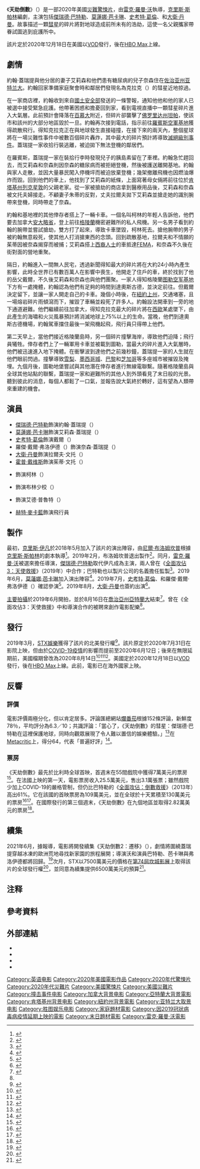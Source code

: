 {{noteTA
|G1=Show
|G2=Movie
|T=zh-tw:天劫倒數;zh-hk:末世綠洲;zh-cn:末日逃生;
|1=zh-tw:天劫倒數;zh-hk:末世綠洲;zh-cn:末日逃生;
}}
{{Infobox film
| name           = 天劫倒數
| original_name  = {{lang|en|''Greenland''}}
| image          = Greenland Poster.jpg
| alt            = 
| caption        = 電影海報
| director       = [[雷克·羅曼·沃|雷克·羅曼·沃]]
| producer       = {{Plainlist|
* [[傑瑞德·巴特勒|傑瑞德·巴特勒]]
* [[貝索·伊旺尼克|貝索·伊旺尼克]]
* 賽巴斯汀·雷博德（{{lang|en|Sébastien Raybaud}}）
* 艾倫·辛格爾（{{lang|en|Alan Siegel}}）
}}
| writer         = {{Plainlist|
* [[克里斯·斯帕林|克里斯·斯帕林]]
}}
| starring       = {{Plainlist|
* 傑瑞德·巴特勒
* [[莫蓮娜·芭卡琳|莫蓮娜·芭卡琳]]
* [[史考特·葛倫|史考特·葛倫]]
* {{le|金·巴赫|King Bach|安德魯·巴赫勒}}
* [[大衛·丹曼|大衛·丹曼]]
}}
| music          = {{le|大衛·巴克里|David Buckley}}
| cinematography = {{le|達納·岡薩雷斯|Dana Gonzales}}
| editing        = 蓋布瑞·弗萊明（{{lang|en|Gabriel Fleming}}）
| studio         = {{Plainlist|
* {{le|雷霆之路影業|Thunder Road Pictures}}
* {{lang|en|G-BASE}}
* {{lang|en|Anton}}
}}
| distributor    = {{Plainlist|
* [[STX娛樂|STX娛樂]]（美國）
* [[CatchPlay|CatchPlay]]（臺灣）<ref name="CatchPlay">{{cite web|url=https://theatrical.catchplay.com/Movies/greenland|title=天劫倒數 Greenland|work=[[CatchPlay|CatchPlay]]|accessdate=2020-06-29|archive-date=2020-10-20|archive-url=https://web.archive.org/web/20201020223401/https://theatrical.catchplay.com/Movies/greenland|dead-url=no}}</ref>
* [[洲立影片發行（香港）|洲立影片發行]]（香港）
}}
| released       = {{Film date|2020|8|12|臺灣|2020|9|24|香港|2020|11|20|中国|2020|12|18|美國}}
| runtime        = 119分鐘
| country        = 美國
| language       = 英語
| budget         = 3500萬美元<ref name=Budget />
| gross          = 5230萬美元<ref name=BOM>{{cite web |url=https://www.boxofficemojo.com/title/tt7737786/?ref_=bo_rl_ti |title=Greenland (2020) |website=[[Box_Office_Mojo|Box Office Mojo]] |accessdate=2020-08-04 |archive-date=2020-11-21 |archive-url=https://web.archive.org/web/20201121013847/https://www.boxofficemojo.com/title/tt7737786/?ref_=bo_rl_ti |dead-url=no }}</ref>
| cn_name        = 末日逃生{{efn|曾译《格陵兰》。}}
| hk_name        = 末世綠洲
| tw_name        = 天劫倒數<ref name="CatchPlay" />
}}
《'''天劫倒數'''》（{{lang-en|''Greenland''}}）是一部2020年美國[[災難片|災難]][[驚悚片|驚悚片]]，由[[雷克·羅曼·沃|雷克·羅曼·沃]]執導，[[克里斯·斯帕林|克里斯·斯帕林]]編劇，主演包括[[傑瑞德·巴特勒|傑瑞德·巴特勒]]、[[莫蓮娜·芭卡琳|莫蓮娜·芭卡琳]]、[[史考特·葛倫|史考特·葛倫]]、{{le|金·巴赫|King Bach|安德魯·巴赫勒}}和[[大衛·丹曼|大衛·丹曼]]。故事描述一顆[[彗星|彗星]]的碎片將對地球造成前所未有的浩劫，這使一名父親攜家帶眷試圖逃到庇護所中。

該片定於2020年12月18日在美國以[[VOD|VOD]]發行，後在[[HBO_Max|HBO Max]]上線。

== 劇情 ==
{{le|結構工程師|Structural engineer}}約翰·蓋瑞提與他分居的妻子艾莉森和他們患有糖尿病的兒子奈森住在[[佐治亚州|佐治亚州]][[亚特兰大|亚特兰大]]。約翰回家準備家庭聚會時和鄰居們發現名為克拉克（{{lang|en|Clarke}}）的彗星近地掠過。

在一家商店裡，約翰收到來自[[美國國土安全部|國土安全部]]發送的一條警報，通知他他和他的家人已被選中接受緊急庇護。他帶著困惑和擔憂回到家，看到電視直播中一顆彗星碎片進入大氣層。此前預計會降落在[[百慕大|百慕大]]附近，但碎片卻襲擊了[[佛罗里达州|佛罗里达州]][[坦帕|坦帕]]，使該市和該州的大部分地區毀於一旦。約翰再次接到電話，指示前往[[羅賓斯空軍基地|羅賓斯空軍基地]]獲得疏散飛行。得知克拉克正在與地球發生直接碰撞，在接下來的兩天內，整個星球將在一場災難性事件中被數百個碎片轟炸，其中最大的碎片預計將導致[[生物集群灭绝|滅絕級別事件]]。蓋瑞提一家收拾行裝逃離，被迫拋下無法登機的鄰居們。

在羅賓斯，蓋瑞提一家在裝拾行李時發現兒子的胰島素留在了車裡。約翰急忙趕回去，而艾莉森和奈森則因奈森的糖尿病而被拒絕登機，然後被護送離開基地。約翰與家人走散，並因大量暴民闖入停機坪而被迫放棄登機；幾架撤離飛機也因燃油爆炸而毀。回到他們的車上，他找到了艾莉森的紙條，上面寫著母女倆將前往位於[[肯塔基州|肯塔基州]][[列克星敦_(肯塔基州)|列克星敦]]的父親老家。從一家被搶劫的商店拿到醫療用品後，艾莉森和奈森被文托夫婦接走。不顧妻子朱蒂的反對，丈夫拉爾夫拋下艾莉森並搶走她的識別腕帶來登機，同時帶走了奈森。

約翰和基地裡的其他倖存者搭上了一輛卡車。一個名叫柯林的年輕人告訴他，他們要去加拿大[[安大略省|安大略省]]{{le|奧斯古德 (安大略省)|Osgoode, Ontario|奧斯古德}}，登上前往[[格陵蘭|格陵蘭]]機密避難所的私人飛機。另一名男子看到約翰的腕帶並嘗試搶劫，雙方打了起來，導致卡車墜毀，柯林死去。搶他腕帶的男子被約翰無意殺死，使其他人打消搶東西的念頭。回到疏散基地，拉爾夫和不情願的茱蒂因被奈森揭穿而被捕；艾莉森搭上[[西班牙裔|西裔人士]]的車抵達[[聯邦緊急事務管理署|FEMA]]，和奈森不久後在街對面的營地重聚。

隔日，約翰進入一間無人民宅，透過新聞得知最大的碎片將在大約24小時內產生影響，此時全世界已有數百萬人在影響中喪生，他開走了住戶的車，終於找到了他的岳父戴爾，不久後艾莉森和奈森也與他們團聚。一家人得知格陵蘭[[图勒空军基地|图勒空军基地]]下方有一處掩體，約翰認為他們有足夠的時間到達奧斯古德，並決定前往。但戴爾決定留下，並讓一家人開走自己的卡車。幾個小時後，在[[紐約上州|紐約上州]]，交通堵塞，且一場熔岩碎片雨傾瀉而下，摧毀了車輛並殺死了許多人。約翰設法開車到一旁的地下通道避難。他們繼續前往加拿大，得知克拉克最大的碎片將在[[西歐|西歐]]某處墜下，由此產生的海嘯和火災風暴預計將消滅地球上75%以上的生命。當晚，他們到達奧斯古德機場，約翰駕車擋住最後一架飛機起飛，飛行員只得帶上他們。

第二天早上，當他們接近格陵蘭島時，另一個碎片撞擊海岸，導致他們迫降；飛行員犧牲。倖存者們上了一輛軍用卡車並被載到圖勒，當最大的碎片進入大氣層時，他們被迅速進入地下掩體。在衝擊波到達他們之前幾秒鐘，蓋瑞提一家的人生就在他們眼前閃過。撞擊導致[[雪梨_(城市)|雪梨]]、[[墨西哥城|墨西哥城]]、[[巴黎|巴黎]]和[[芝加哥|芝加哥]]等多座城市被摧毀及掩埋。九個月後，圖勒地堡嘗試與其他潛在倖存者進行無線電聯繫。隨著格陵蘭島與全球其他站點的聯繫，蓋瑞提一家和避難所的其他人到外頭看見了末日般的光景。聽到彼此的消息，每個人都鬆了一口氣，並報告說大氣終於轉好，這有望為人類帶來重建的機會。

== 演員 ==
* [[傑瑞德·巴特勒|傑瑞德·巴特勒]]飾演約翰·蓋瑞提（{{lang|en|John Garrity}}）
* [[莫蓮娜·芭卡琳|莫蓮娜·芭卡琳]]飾演艾莉森·蓋瑞提（{{lang|en|Allison Garrity}}）
* [[史考特·葛倫|史考特·葛倫]]飾演戴爾（{{lang|en|Dale}}）
* 羅傑·戴爾·弗洛伊德（{{lang|en|Roger Dale Floyd}}）飾演奈森·蓋瑞提（{{lang|en|Nathan Garrity}}）
* [[大衛·丹曼|大衛·丹曼]]飾演拉爾夫·文托（{{lang|en|Ralph Vento}}）
* [[霍普·戴维斯|霍普·戴维斯]]飾演茱蒂·文托（{{lang|en|Judy Vento}}）
* {{le|金·巴赫|King Bach|安德魯·巴赫勒}}飾演柯林（{{lang|en|Colin}}）
* {{le|梅林·鄧蓋|Merrin Dungey}}飾演布林少校（{{lang|en|Major Breen}}）
* {{le|蓋瑞·威克斯|Gary Weeks}}飾演艾德·普魯特（{{lang|en|Ed Pruitt}}）
* [[赫特·麥卡藍|赫特·麥卡藍]]飾演飛行員

== 製作 ==
最初，[[克里斯·伊凡|克里斯·伊凡]]於2018年5月加入了該片的演出陣容，由[[尼爾·布洛姆坎普|尼爾·布洛姆坎普]]根據[[克里斯·斯帕林|克里斯·斯帕林]]的劇本執導<ref>{{cite web|url=https://deadline.com/2018/05/chris-evans-star-greenland-movie-neill-blomkamp-stxinternational-cannes-1202389619/|title=Chris Evans To Star In Neill Blomkamp’s ‘Greenland’; STXinternational & Anton Board Disaster Thriller – Cannes|website=[[Deadline_Hollywood|Deadline Hollywood]]|first=Nancy|last=Tartaglione|date=2018-05-13|accessdate=2019-11-05|archive-date=2022-02-23|archive-url=https://web.archive.org/web/20220223041114/https://deadline.com/2018/05/chris-evans-star-greenland-movie-neill-blomkamp-stxinternational-cannes-1202389619/}}</ref>。2019年2月，布洛姆坎普退出製作<ref>{{cite web|url=https://hnentertainment.co/neill-blomkamp-no-longer-directing-greenland-will-likely-pivot-to-robocop-returns-instead/|title=Neill Blomkamp No Longer Directing ‘Greenland’ – Will Likely Pivot To ‘RoboCop Returns’ Instead|website=HN Entertainment|first=Christopher|last=Marc|date=2019-02-09|accessdate=2019-11-05|archive-date=2021-04-21|archive-url=https://web.archive.org/web/20210421111632/https://hnentertainment.co/neill-blomkamp-no-longer-directing-greenland-will-likely-pivot-to-robocop-returns-instead/}}</ref>。同月，[[雷克·羅曼·沃|雷克·羅曼·沃]]被選來擔任導演，[[傑瑞德·巴特勒|傑瑞德·巴特勒]]取代伊凡成為主演，兩人曾在《[[全面攻佔3：天使救援|全面攻佔3：天使救援]]》（2019年）中合作；巴特勒也以製片公司{{lang|en|G-BASE}}的名義擔任監製<ref>{{cite web|url=https://variety.com/2019/film/global/gerard-butler-star-thriller-greenland-stx-international-1203133943/|title=Gerard Butler to Star in Thriller ‘Greenland’ for STX International|website=[[Variety_(magazine)|Variety]]|first=Patrick|last=Frater|date=2019-02-09|accessdate=2019-11-05|archive-date=2019-02-09|archive-url=https://web.archive.org/web/20190209125732/https://variety.com/2019/film/global/gerard-butler-star-thriller-greenland-stx-international-1203133943/|dead-url=no}}</ref>。2019年6月，[[莫蓮娜·芭卡琳|莫蓮娜·芭卡琳]]加入演出陣容<ref>{{cite web|url=https://deadline.com/2019/06/morena-baccarin-gerard-butler-greenland-stx-1202634421/|title=Morena Baccarin In Final Talks To Join Gerard Butler In ‘Greenland’ Thriller At STX|website=Deadline Hollywood|first=Amanda|last=N'Duka|date=2019-06-18|accessdate=2019-11-05|archive-date=2022-03-31|archive-url=https://web.archive.org/web/20220331154804/https://deadline.com/2019/06/morena-baccarin-gerard-butler-greenland-stx-1202634421/}}</ref>。2019年7月，[[史考特·葛倫|史考特·葛倫]]、{{le|金·巴赫|King Bach|安德魯·巴赫勒}}和羅傑·戴爾·弗洛伊德（{{lang|en|Roger Dale Floyd}}）確認參演<ref>{{cite web|url=https://deadline.com/2019/07/greenland-stx-gerard-butler-andrew-bachelor-scott-glenn-1202645663/|title=‘Greenland’: STX Gerard Butler-Led Thriller Adds Andrew Bachelor & Scott Glenn|website=Deadline Hollywood|first=Amanda|last=N'Duka|date=2019-07-15|accessdate=2019-11-05|archive-date=2021-02-25|archive-url=https://web.archive.org/web/20210225200337/https://deadline.com/2019/07/greenland-stx-gerard-butler-andrew-bachelor-scott-glenn-1202645663/}}</ref>。2019年8月，[[大衛·丹曼|大衛·丹曼]]也簽約出演<ref>{{cite web|url=https://deadline.com/2019/08/david-denman-gerard-butler-greenland-stx-1202669231/|title=David Denman Cast In STX’s ‘Greenland’ Thriller|website=Deadline Hollywood|first=Amanda|last=N'Duka|date=2019-08-15|accessdate=2019-11-05|archive-date=2021-08-26|archive-url=https://web.archive.org/web/20210826001535/https://deadline.com/2019/08/david-denman-gerard-butler-greenland-stx-1202669231/}}</ref>。

[[主要拍攝|主要拍攝]]於2019年6月開拍，並於8月16日在[[喬治亞州|喬治亞州]][[亞特蘭大|亞特蘭大]]結束<ref name="TheGWW(2019-06-04)">{{cite web|url=https://thegww.com/exclusive-gerard-butlers-greenland-will-now-begin-filming-june-24th-wrap-august-16th-in-atlanta/|title=Exclusive: Gerard Butler's 'Greenland' will now begin filming June 24th & wrap August 16th in Atlanta|website=Omega Underground|first=Jacob|last=Tyler|date=2019-06-04|accessdate=2019-11-05|archive-date=2020-11-22|archive-url=https://web.archive.org/web/20201122133813/https://thegww.com/exclusive-gerard-butlers-greenland-will-now-begin-filming-june-24th-wrap-august-16th-in-atlanta/}}</ref>。曾在《全面攻佔3：天使救援》中和導演合作的{{le|大衛·巴克里|David Buckley}}被聘來創作電影配樂<ref name="TheGWW(2019-06-04)" />。

== 發行 ==
2019年3月，[[STX娛樂|STX娛樂]]獲得了該片的北美發行權<ref>{{cite web|url=https://www.hollywoodreporter.com/news/gerard-butlers-greenland-be-released-by-stxfilms-1194869|title=Gerard Butler's 'Greenland' to Be Released Domestically by STXfilms|website=[[The_Hollywood_Reporter|The Hollywood Reporter]]|first=Gregg|last=Kiladay|date=2019-03-14|accessdate=2019-11-05|archive-date=2021-02-26|archive-url=https://web.archive.org/web/20210226134115/https://www.hollywoodreporter.com/news/gerard-butlers-greenland-be-released-by-stxfilms-1194869}}</ref>。該片原定於2020年7月31日在影院上映，但由於[[2019冠状病毒病疫情对电影业的影响|COVID-19疫情]]的影響而提前至2020年6月12日；後來在無限延期前，美國檔期曾改為2020年8月14日<ref>{{cite web|url=https://deadline.com/2020/06/gerard-butler-greenland-movie-july-opening-date-1202956851/|title=‘Tenet’ Pushes Gerard Butler Action Pic ‘Greenland’ To August|website=Deadline Hollywood|first=Anthony|last=D'Alessandro|date=2020-06-12|accessdate=2020-06-12|archive-date=2020-06-11|archive-url=https://web.archive.org/web/20200611183222/https://deadline.com/2020/06/gerard-butler-greenland-movie-july-opening-date-1202956851/|dead-url=no}}</ref><ref>{{cite web|url=https://deadline.com/2020/06/gerard-butler-greenland-movie-july-opening-date-1202956851/|title=‘Greenland’: Gerard Butler STX Action Movie Sets Late July Opening|website=Deadline Hollywood|first=Anthony|last=D'Alessandro|date=2020-06-11|accessdate=2020-06-11|archive-date=2020-06-11|archive-url=https://web.archive.org/web/20200611183222/https://deadline.com/2020/06/gerard-butler-greenland-movie-july-opening-date-1202956851/|dead-url=no}}</ref><ref>{{cite web|url=https://twitter.com/ERCboxoffice/status/1235614922286829568|title=Tom Hanks' GREYHOUND has fallen back in the ranks--pushed back a month from May 8 to June 12, where it will now occupy space with Universal's CANDYMAN retool and STX's actioner, GREENLAND.|date=2020-03-05|accessdate=2020-03-05|archive-date=2020-10-15|archive-url=https://web.archive.org/web/20201015213723/https://twitter.com/ERCboxoffice/status/1235614922286829568|dead-url=no}}</ref>。美國定於2020年12月18日以[[VOD|VOD]]發行，後在[[HBO_Max|HBO Max]]上線。此前，電影已在海外國家上映。

== 反響 ==
=== 評價 ===
電影評價兩極分化，但以肯定居多。評論匯總網站[[爛番茄|爛番茄]]根據152條評論，新鮮度78％，平均評分為6.3／10；共識評論：「當心了，《天劫倒數》的彗星：傑瑞德·巴特勒在這裡保護地球，同時向觀眾展現了令人難以置信的娛樂體驗。」<ref>{{cite web|title=Greenland (2020)|url=https://www.rottentomatoes.com/m/greenland|website=[[Rotten_Tomatoes|Rotten Tomatoes]]|access-date=2021-02-18|archive-date=2022-03-22|archive-url=https://web.archive.org/web/20220322090033/https://www.rottentomatoes.com/m/greenland}}</ref>在[[Metacritic|Metacritic]]上，得分64，代表「普遍好評」<ref>{{cite web|title=Greenland Reviews|url=https://www.metacritic.com/movie/greenland|website=[[Metacritic|Metacritic]]|access-date=2021-02-25|archive-date=2022-03-14|archive-url=https://web.archive.org/web/20220314074101/https://www.metacritic.com/movie/greenland}}</ref>。

=== 票房 ===
《天劫倒數》最先於比利時全球首映，首週末在55間戲院中獲得7萬美元的票房<ref>{{Cite web |title= Belgian 2020 Weekend 31: July 29-August 2, 2020 |work= Box Office Mojo |url= https://www.boxofficemojo.com/weekend/2020W31/?area=BE&ref_=bo_rl_table_1 |access-date= 2020-08-07 |archive-date= 2021-01-29 |archive-url= https://web.archive.org/web/20210129235822/https://www.boxofficemojo.com/weekend/2020W31/?area=BE&ref_=bo_rl_table_1 }}</ref>。在法國上映的第一天，電影票房收入25.5萬美元，售出3.1萬張票；雖然戲院少加上COVID-19的嚴格管制，但仍比巴特勒的《[[全面攻佔：倒數救援|全面攻佔：倒數救援]]》（2013年）高出61%。它在該國的首映票房為109萬美元，並在全球於十天累積至130萬美元的票房<ref name=FranceOpening>{{Cite news |last=Tartaglione |first=Nancy |title=‘1917’ Leads China Weekend; Korea Has Yet Another Hit With ‘Deliver Us From Evil’ & ‘Greenland’ Makes Hay In France – International Box Office |language=en |work=Deadline Hollywood |url=https://deadline.com/2020/08/china-1917-interstellar-dolittle-ford-v-ferrari-greenland-international-box-office-1203007208/ |date=2020-08-09 |access-date=2020-08-09 |archive-date=2021-02-18 |archive-url=https://web.archive.org/web/20210218155705/https://deadline.com/2020/08/china-1917-interstellar-dolittle-ford-v-ferrari-greenland-international-box-office-1203007208/ |dead-url=no }}</ref><ref name=Budget>{{Cite news |last= Moreau |first= Jordan |title= Box Office: Shia LaBeouf’s ‘The Tax Collector’ Takes In $317,000 |language= en |work= Variety |url= https://variety.com/2020/film/box-office/the-tax-collector-shia-labeouf-box-office-1234729945/ |date= 2020-08-09 |access-date= 2020-08-09 |archive-date= 2021-02-18 |archive-url= https://web.archive.org/web/20210218155647/https://variety.com/2020/film/box-office/the-tax-collector-shia-labeouf-box-office-1234729945/ |dead-url= no }}</ref>。在國際發行的第三個週末，《天劫倒數》在九個地區並取得2.82萬美元的票房<ref>{{Cite news |last=Tartaglione |first=Nancy |title=‘Harry Potter And The Sorcerer’s Stone’ Nears $1B WW With Magical China Reissue – International Box Office |language=en |work=Deadline Hollywood |url=https://deadline.com/2020/08/china-harry-potter-eight-hundred-interstellar-bad-boys-for-life-inception-international-box-office-coronavirus-1203013370/ |date=2020-08-16 |access-date=2020-08-16 |archive-date=2020-08-19 |archive-url=https://web.archive.org/web/20200819073429/https://deadline.com/2020/08/china-harry-potter-eight-hundred-interstellar-bad-boys-for-life-inception-international-box-office-coronavirus-1203013370/ |dead-url=no }}</ref>。

== 續集 ==
2021年6月，據報導，電影將開發續集《天劫倒數2：遷移》（{{lang|en|''Greenland: Migration''}}），劇情將圍繞蓋瑞提穿越冰凍的歐洲荒地尋找新家園的旅程展開；導演沃和演員巴特勒、芭卡琳與弗洛伊德都將回歸。<ref>{{Cite web|last=Barraclough|first=Leo|last2=Barraclough|first2=Leo|date=2021-06-14|title=Gerard Butler, Morena Baccarin to Reprise Roles in ‘Greenland’ Sequel|url=https://variety.com/2021/film/global/gerard-butler-morena-baccarin-greenland-1234995827/|access-date=2021-06-15|website=Variety|archive-date=2021-07-10|archive-url=https://web.archive.org/web/20210710091354/https://variety.com/2021/film/global/gerard-butler-morena-baccarin-greenland-1234995827/|dead-url=no}}</ref>次月，STX以7500萬美元的價格在[[第74屆坎城影展|第74屆坎城影展]]上取得該片的全球發行權<ref>{{Cite web|last=Wiseman|first=Andreas|last2=Wiseman|first2=Andreas|date=2021-07-06|title=‘Greenland’ Sequel ‘Migration’ Sells To STX In Massive $75M+ Deal At Cannes Virtual Market|url=https://deadline.com/2021/07/gerard-butler-greenland-sequel-migration-sells-stx-cannes-market-deal-1234784916/|access-date=2021-07-07|website=Deadline|archive-date=2021-07-11|archive-url=https://web.archive.org/web/20210711041357/https://deadline.com/2021/07/gerard-butler-greenland-sequel-migration-sells-stx-cannes-market-deal-1234784916/|dead-url=no}}</ref>，並同意為續集提供6500萬美元的預算<ref name="Deadline(2021-07-06)">{{cite news|url=https://deadline.com/2021/07/gerard-butler-greenland-sequel-migration-sells-stx-cannes-market-deal-1234784916/|title=‘Greenland’ Sequel ‘Migration’ Sells To STX In Massive $75M+ Deal At Cannes Virtual Market|last=Wiseman|first=Andreas|work=Deadline Hollywood|date=2021-07-06|accessdate=2021-07-08|archive-date=2021-07-11|archive-url=https://web.archive.org/web/20210711041357/https://deadline.com/2021/07/gerard-butler-greenland-sequel-migration-sells-stx-cannes-market-deal-1234784916/|dead-url=no}}</ref>。

== 注释 ==
{{notelist}}

== 參考資料 ==
{{Reflist|30em}}

== 外部連結 ==
* {{Official website|https://www.greenlandmovie.com/}}
* {{IMDB title|7737786}}
* {{douban|30220799}}
* {{Rotten Tomatoes|greenland}}

{{雷克·羅曼·沃}}

{{DEFAULTSORT:Greenland}}
[[Category:英语电影|Category:英语电影]]
[[Category:2020年美國電影作品|Category:2020年美國電影作品]]
[[Category:2020年代驚悚片|Category:2020年代驚悚片]]
[[Category:2020年代災難片|Category:2020年代災難片]]
[[Category:美國驚悚片|Category:美國驚悚片]]
[[Category:美國災難片|Category:美國災難片]]
[[Category:撞击事件电影|Category:撞击事件电影]]
[[Category:加拿大背景电影|Category:加拿大背景电影]]
[[Category:亞特蘭大背景電影|Category:亞特蘭大背景電影]]
[[Category:肯塔基州背景电影|Category:肯塔基州背景电影]]
[[Category:紐約州背景電影|Category:紐約州背景電影]]
[[Category:亚特兰大取景电影|Category:亚特兰大取景电影]]
[[Category:胜图娱乐电影|Category:胜图娱乐电影]]
[[Category:家庭題材電影|Category:家庭題材電影]]
[[Category:因2019冠狀病毒病疫情延期上映的電影|Category:因2019冠狀病毒病疫情延期上映的電影]]
[[Category:末日題材電影|Category:末日題材電影]]
[[Category:雷克·羅曼·沃電影|Category:雷克·羅曼·沃電影]]